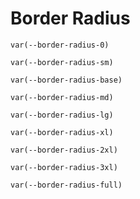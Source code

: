 <Meta title="Tokens/Border Radius" />

# Border Radius

`var(--border-radius-0)`

<div
  style={{
    height: 'var(--spacing-10)',
    backgroundColor: 'var(--color-cool-grey-200)',
    borderRadius: 'var(--border-radius-0)'
  }}
/>

`var(--border-radius-sm)`

<div
  style={{
    height: 'var(--spacing-10)',
    backgroundColor: 'var(--color-cool-grey-200)',
    borderRadius: 'var(--border-radius-sm)'
  }}
/>

`var(--border-radius-base)`

<div
  style={{
    height: 'var(--spacing-10)',
    backgroundColor: 'var(--color-cool-grey-200)',
    borderRadius: 'var(--border-radius-base)'
  }}
/>

`var(--border-radius-md)`

<div
  style={{
    height: 'var(--spacing-10)',
    backgroundColor: 'var(--color-cool-grey-200)',
    borderRadius: 'var(--border-radius-md)'
  }}
/>

`var(--border-radius-lg)`

<div
  style={{
    height: 'var(--spacing-10)',
    backgroundColor: 'var(--color-cool-grey-200)',
    borderRadius: 'var(--border-radius-lg)'
  }}
/>

`var(--border-radius-xl)`

<div
  style={{
    height: 'var(--spacing-10)',
    backgroundColor: 'var(--color-cool-grey-200)',
    borderRadius: 'var(--border-radius-xl)'
  }}
/>

`var(--border-radius-2xl)`

<div
  style={{
    height: 'var(--spacing-10)',
    backgroundColor: 'var(--color-cool-grey-200)',
    borderRadius: 'var(--border-radius-2xl)'
  }}
/>

`var(--border-radius-3xl)`

<div
  style={{
    height: 'var(--spacing-10)',
    backgroundColor: 'var(--color-cool-grey-200)',
    borderRadius: 'var(--border-radius-3xl)'
  }}
/>

`var(--border-radius-full)`

<div
  style={{
    height: 'var(--spacing-10)',
    backgroundColor: 'var(--color-cool-grey-200)',
    borderRadius: 'var(--border-radius-full)'
  }}
/>
